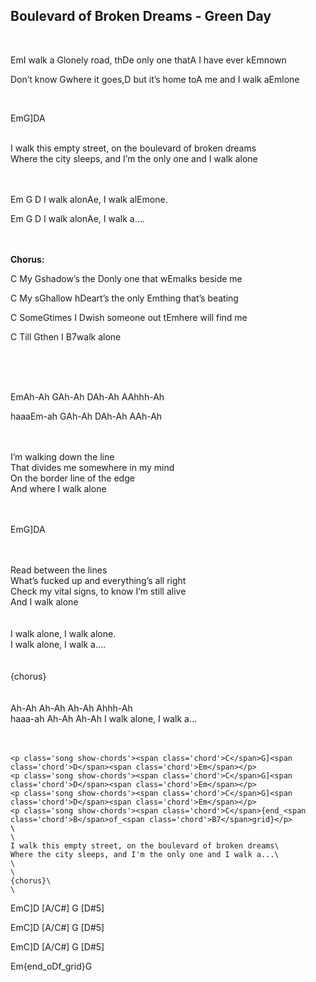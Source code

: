 ## Boulevard of Broken Dreams - Green Day
\
<p class='song show-chords'><span class='chord'>Em</span>I walk a <span class='chord'>G</span>lonely road, th<span class='chord'>D</span>e only one that<span class='chord'>A</span> I have ever k<span class='chord'>Em</span>nown</p>
<p class='song show-chords'>Don't know <span class='chord'>G</span>where it goes,<span class='chord'>D</span> but it's home to<span class='chord'>A</span> me and I walk a<span class='chord'>Em</span>lone</p>
\
<p class='song show-chords'><span class='chord'>Em</span>G]<span class='chord'>D</span><span class='chord'>A</span></p>
\
I walk this empty street, on the boulevard of broken dreams\
Where the city sleeps, and I'm the only one and I walk alone\
\
\
<p class='song show-chords'><span class='chord'>Em</span>    <span class='chord'>G</span>   <span class='chord'>D</span>  I walk alon<span class='chord'>A</span>e, I walk al<span class='chord'>Em</span>one.</p>
<p class='song show-chords'><span class='chord'>Em</span>    <span class='chord'>G</span>   <span class='chord'>D</span>  I walk alon<span class='chord'>A</span>e, I walk a....</p>
\
\
**Chorus:**\
<p class='song show-chords'><span class='chord'>C</span>    My <span class='chord'>G</span>shadow's the <span class='chord'>D</span>only one that w<span class='chord'>Em</span>alks beside me</p>
<p class='song show-chords'><span class='chord'>C</span>    My s<span class='chord'>G</span>hallow h<span class='chord'>D</span>eart's the only <span class='chord'>Em</span>thing that's beating</p>
<p class='song show-chords'><span class='chord'>C</span>    Some<span class='chord'>G</span>times I <span class='chord'>D</span>wish someone out t<span class='chord'>Em</span>here will find me</p>
<p class='song show-chords'><span class='chord'>C</span>    Till <span class='chord'>G</span>then I <span class='chord'>B7</span>walk alone</p>
\
\
\
<p class='song show-chords'><span class='chord'>Em</span>Ah-Ah <span class='chord'>G</span>Ah-Ah <span class='chord'>D</span>Ah-Ah   <span class='chord'>A</span>Ahhh-Ah</p>
<p class='song show-chords'>haaa<span class='chord'>Em</span>-ah  <span class='chord'>G</span>Ah-Ah <span class='chord'>D</span>Ah-Ah   <span class='chord'>A</span>Ah-Ah</p>
\
\
I'm walking down the line\
That divides me somewhere in my mind\
On the border line of the edge\
And where I walk alone\
\
\
<p class='song show-chords'><span class='chord'>Em</span>G]<span class='chord'>D</span><span class='chord'>A</span></p>
\
\
Read between the lines\
What's fucked up and everything's all right\
Check my vital signs, to know I'm still alive\
And I walk alone\
\
\
I walk alone, I walk alone.\
I walk alone, I walk a....\
\
\
{chorus}\
\
\
Ah-Ah Ah-Ah Ah-Ah   Ahhh-Ah\
haaa-ah  Ah-Ah Ah-Ah  I walk alone, I walk a...\
\
\
```{}
<p class='song show-chords'><span class='chord'>C</span>G]<span class='chord'>D</span><span class='chord'>Em</span></p>
<p class='song show-chords'><span class='chord'>C</span>G]<span class='chord'>D</span><span class='chord'>Em</span></p>
<p class='song show-chords'><span class='chord'>C</span>G]<span class='chord'>D</span><span class='chord'>Em</span></p>
<p class='song show-chords'><span class='chord'>C</span>{end_<span class='chord'>B</span>of_<span class='chord'>B7</span>grid}</p>
\
\
I walk this empty street, on the boulevard of broken dreams\
Where the city sleeps, and I'm the only one and I walk a...\
\
\
{chorus}\
\
```
<p class='song show-chords'><span class='chord'>Em</span>C]<span class='chord'>D</span> [A/C#] <span class='chord'>G</span> [D#5]</p>
<p class='song show-chords'><span class='chord'>Em</span>C]<span class='chord'>D</span> [A/C#] <span class='chord'>G</span> [D#5]</p>
<p class='song show-chords'><span class='chord'>Em</span>C]<span class='chord'>D</span> [A/C#] <span class='chord'>G</span> [D#5]</p>
<p class='song show-chords'><span class='chord'>Em</span>{end_o<span class='chord'>D</span>f_grid}<span class='chord'>G</span></p>
